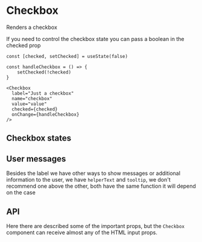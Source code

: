 

<Meta of={CheckboxStories} />

# Checkbox

Renders a checkbox

<Canvas of={CheckboxStories.Primary} />

If you need to control the checkbox state you can pass a boolean in the checked prop
```tsx
const [checked, setChecked] = useState(false)

const handleCheckbox = () => {
    setChecked(!checked)
}

<Checkbox
  label="Just a checkbox"
  name="checkbox"
  value="value"
  checked={checked}
  onChange={handleCheckbox}
/>
```

## Checkbox states

<Canvas of={CheckboxStories.Disabled} />
<Canvas of={CheckboxStories.CheckedDisabled} />
<Canvas of={CheckboxStories.Error} />

## User messages
Besides the label we have other ways to show messages or additional information to the user, we have `helperText` and `tooltip`, we don't recommend one above the other, both have the same function it will depend on the case

<Canvas of={CheckboxStories.Info} />


## API
Here there are described some of the important props, but the `Checkbox` component can receive almost any of the HTML input props.

<ArgTypes of={CheckboxStories} />
